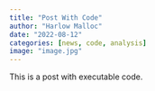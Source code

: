 ```yaml
---
title: "Post With Code"
author: "Harlow Malloc"
date: "2022-08-12"
categories: [news, code, analysis]
image: "image.jpg"
---
```


This is a post with executable code.
